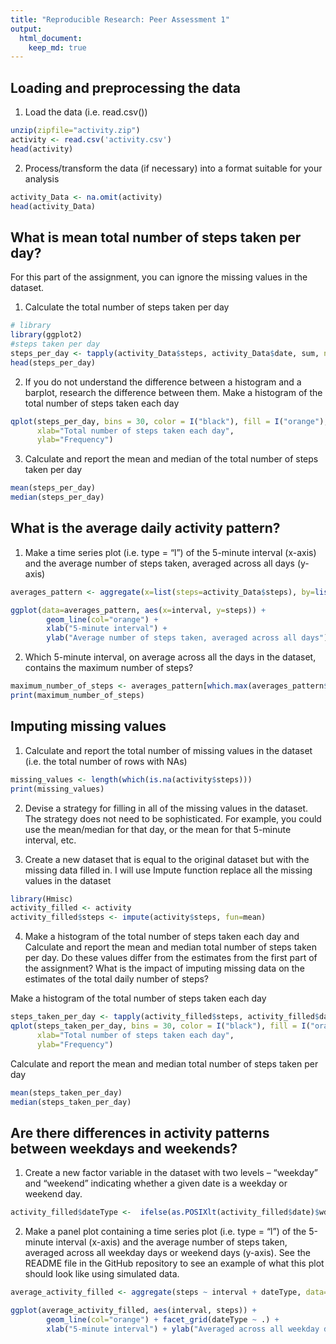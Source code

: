 ```yaml
---
title: "Reproducible Research: Peer Assessment 1"
output: 
  html_document:
    keep_md: true
---
```



## Loading and preprocessing the data
1. Load the data (i.e. read.csv())
```r
unzip(zipfile="activity.zip")
activity <- read.csv('activity.csv')
head(activity)
```

2. Process/transform the data (if necessary) into a format suitable for your analysis
```r
activity_Data <- na.omit(activity)
head(activity_Data)
```

## What is mean total number of steps taken per day?
For this part of the assignment, you can ignore the missing values in the dataset.

1. Calculate the total number of steps taken per day
```r
# library
library(ggplot2)
#steps taken per day
steps_per_day <- tapply(activity_Data$steps, activity_Data$date, sum, na.rm=TRUE)
head(steps_per_day)
```

2. If you do not understand the difference between a histogram and a barplot, research the difference between them. Make a histogram of the total number of steps taken each day
```r
qplot(steps_per_day, bins = 30, color = I("black"), fill = I("orange"),
      xlab="Total number of steps taken each day",
      ylab="Frequency")
```

3. Calculate and report the mean and median of the total number of steps taken per day
```r
mean(steps_per_day)
median(steps_per_day)
```

## What is the average daily activity pattern?
1. Make a time series plot (i.e. type = "l") of the 5-minute interval (x-axis) and the average number of steps taken, averaged across all days (y-axis)
```r
averages_pattern <- aggregate(x=list(steps=activity_Data$steps), by=list(interval=activity_Data$interval), mean, na.rm=TRUE)

ggplot(data=averages_pattern, aes(x=interval, y=steps)) +
        geom_line(col="orange") +
        xlab("5-minute interval") +
        ylab("Average number of steps taken, averaged across all days")
```

2. Which 5-minute interval, on average across all the days in the dataset, contains the maximum number of steps?
```r
maximum_number_of_steps <- averages_pattern[which.max(averages_pattern$steps), ]
print(maximum_number_of_steps)
```

## Imputing missing values
1. Calculate and report the total number of missing values in the dataset (i.e. the total number of rows with NAs)
```r
missing_values <- length(which(is.na(activity$steps)))
print(missing_values)
```
2. Devise a strategy for filling in all of the missing values in the dataset. The strategy does not need to be sophisticated. For example, you could use the mean/median for that day, or the mean for that 5-minute interval, etc.

3. Create a new dataset that is equal to the original dataset but with the missing data filled in.
I will use Impute function replace all the missing values in the dataset
```r
library(Hmisc)
activity_filled <- activity
activity_filled$steps <- impute(activity$steps, fun=mean)
```
4. Make a histogram of the total number of steps taken each day and Calculate and report the mean and median total number of steps taken per day. Do these values differ from the estimates from the first part of the assignment? What is the impact of imputing missing data on the estimates of the total daily number of steps?

Make a histogram of the total number of steps taken each day
```r
steps_taken_per_day <- tapply(activity_filled$steps, activity_filled$date, sum)
qplot(steps_taken_per_day, bins = 30, color = I("black"), fill = I("orange"),
      xlab="Total number of steps taken each day",
      ylab="Frequency")
```
Calculate and report the mean and median total number of steps taken per day
```r
mean(steps_taken_per_day)
median(steps_taken_per_day)
```

## Are there differences in activity patterns between weekdays and weekends?
1. Create a new factor variable in the dataset with two levels – “weekday” and “weekend” indicating whether a given date is a weekday or weekend day.
```r
activity_filled$dateType <-  ifelse(as.POSIXlt(activity_filled$date)$wday %in% c(0,6), 'weekend', 'weekday')
```

2. Make a panel plot containing a time series plot (i.e. type = "l") of the 5-minute interval (x-axis) and the average number of steps taken, averaged across all weekday days or weekend days (y-axis). See the README file in the GitHub repository to see an example of what this plot should look like using simulated data.
```r
average_activity_filled <- aggregate(steps ~ interval + dateType, data=activity_filled, mean)

ggplot(average_activity_filled, aes(interval, steps)) +
        geom_line(col="orange") + facet_grid(dateType ~ .) +
        xlab("5-minute interval") + ylab("Averaged across all weekday days or weekend days ")
```


